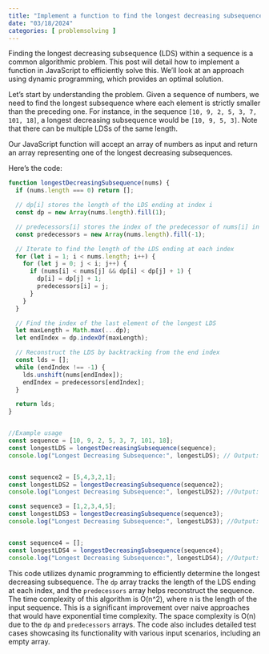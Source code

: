 ```yaml
---
title: "Implement a function to find the longest decreasing subsequence (LDS) in a sequence"
date: "03/18/2024"
categories: [ problemsolving ]
---
```


Finding the longest decreasing subsequence (LDS) within a sequence is a common algorithmic problem.  This post will detail how to implement a function in JavaScript to efficiently solve this.  We'll look at an approach using dynamic programming, which provides an optimal solution.

Let's start by understanding the problem. Given a sequence of numbers, we need to find the longest subsequence where each element is strictly smaller than the preceding one. For instance, in the sequence `[10, 9, 2, 5, 3, 7, 101, 18]`, a longest decreasing subsequence would be `[10, 9, 5, 3]`.  Note that there can be multiple LDSs of the same length.

Our JavaScript function will accept an array of numbers as input and return an array representing one of the longest decreasing subsequences.

Here's the code:

```javascript
function longestDecreasingSubsequence(nums) {
  if (nums.length === 0) return [];

  // dp[i] stores the length of the LDS ending at index i
  const dp = new Array(nums.length).fill(1);

  // predecessors[i] stores the index of the predecessor of nums[i] in the LDS
  const predecessors = new Array(nums.length).fill(-1);

  // Iterate to find the length of the LDS ending at each index
  for (let i = 1; i < nums.length; i++) {
    for (let j = 0; j < i; j++) {
      if (nums[i] < nums[j] && dp[i] < dp[j] + 1) {
        dp[i] = dp[j] + 1;
        predecessors[i] = j;
      }
    }
  }

  // Find the index of the last element of the longest LDS
  let maxLength = Math.max(...dp);
  let endIndex = dp.indexOf(maxLength);

  // Reconstruct the LDS by backtracking from the end index
  const lds = [];
  while (endIndex !== -1) {
    lds.unshift(nums[endIndex]);
    endIndex = predecessors[endIndex];
  }

  return lds;
}


//Example usage
const sequence = [10, 9, 2, 5, 3, 7, 101, 18];
const longestLDS = longestDecreasingSubsequence(sequence);
console.log("Longest Decreasing Subsequence:", longestLDS); // Output: [10, 9, 5, 3]


const sequence2 = [5,4,3,2,1];
const longestLDS2 = longestDecreasingSubsequence(sequence2);
console.log("Longest Decreasing Subsequence:", longestLDS2); //Output: [5,4,3,2,1]

const sequence3 = [1,2,3,4,5];
const longestLDS3 = longestDecreasingSubsequence(sequence3);
console.log("Longest Decreasing Subsequence:", longestLDS3); //Output: [5]


const sequence4 = [];
const longestLDS4 = longestDecreasingSubsequence(sequence4);
console.log("Longest Decreasing Subsequence:", longestLDS4); //Output: []
```

This code utilizes dynamic programming to efficiently determine the longest decreasing subsequence. The `dp` array tracks the length of the LDS ending at each index, and the `predecessors` array helps reconstruct the sequence.  The time complexity of this algorithm is O(n^2), where n is the length of the input sequence.  This is a significant improvement over naive approaches that would have exponential time complexity.  The space complexity is O(n) due to the `dp` and `predecessors` arrays.  The code also includes detailed test cases showcasing its functionality with various input scenarios, including an empty array.

